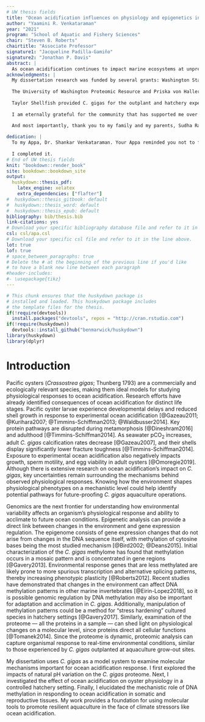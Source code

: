 ```yaml
---
# UW thesis fields
title: "Ocean acidification influences on physiology and epigenetics in the Pacific oyster (*Crassostrea gigas*)"
author: "Yaamini R. Venkataraman"
year: "2021"
program: "School of Aquatic and Fishery Sciences"
chair: "Steven B. Roberts"
chairtitle: "Associate Professor"
signature1: "Jacqueline Padilla-Gamiño"
signature2: "Jonathan P. Davis"
abstract: |
  As ocean acidification continues to impact marine ecosystems at unprecedented rates, phenotypic plasticity may allow organisms to withstand more stressful conditions. Genomic methods can elucidate molecular mechanisms that contribute to phenotypic plasticity, allowing for a deeper understanding of how physiological processes will be impacted by low pH. My dissertation examines the effects of ocean acidification on the Pacific oyster (*Crassostrea gigas*) stress response and reproduction; elucidate how exposure history impacts phenotype; and explore the role of functional role DNA methylation in somatic and reproductive tissue. I investigated the effect of regional environmental variation on the molecular physiology of *C. gigas* outplanted at five different estuarine sites (four in Puget Sound, one in Willapa Bay) in Washington, USA using gel-free proteomic methods. While there was no difference in survival, or any protein abundances due to pH differences between sites, *C. gigas* outplanted at the site with the highest temperature had significantly higher abundances of antioxidant enzymes and molecular chaperones, elucidating the molecular underpinnings of thermotolerance. In a hatchery setting, I explored the impact of ocean acidification on reproductive maturity and output. A seven week low pH exposure did not affect sex ratio or maturation stage; however, it did significantly affect survival of larvae. Even though adult oysters spent four months in ambient pH conditions between low pH exposure and strip spawning, larvae from females that experienced low pH conditions had significantly higher mortality. Finally, I conducted the first investigations examining the effect of ocean acidification in *C. gigas* methylomes. To investigate the role of environmentally-responsive methylation in reproductive tissue, I analyzed gonad methylomes of female *C. gigas* exposed to low pH. A total of 1,599 differentially methylated loci (DML) were found in gene bodies. The genic DML were associated with cilium movement, development, and cytoskeletal processes, implying a need to regulate cellular growth in the gonad in response to low pH. I then explored the influence of low pH on the somatic tissue methylome using diploid and triploid oyster ctenidia. Differences in ploidy status yielded 154 DML. These ploidy-DML were associated with cell-cell adhesion and dephosphorlylation processes, which are not commonly associated with methylome changes in organisms that undergo natural polyploidization. The 178 pH-DML were associated with processes commonly observed in oysters exposed to ocean acidification, including apoptosis, protein ubiquitination, zinc ion binding, and cytoskeletal processes. In both reproductive and somatic tissue, the enrichment of DML in genes with multiple transcripts could indicate a role for methylation to regulate gene expression via alternative splicing. Investigating the molecular underpinnings of responses to ocean acidification in *C. gigas* will provide a thorough understanding of this global aquaculture product’s ability to withstand future ocean conditions.
acknowledgments: |
  My dissertation research was funded by several grants: Washington State Department of Natural Resources Interagency Agreement 16-241, Washington Sea Grant (Award: NA14OAR4170078; Project R/SFA-8), National Science Foundation Grant 1634167; and the University of Washington Hall Conservation Genetics Research Fund. I personally was funded by the School of Aquatic and Fishery Sciences Departmental Fellowship, National Science Foundation Graduate Research Fellowship Program, and several Teaching Assistantship positions.
  
  The University of Washington Proteomic Resource and Priska von Haller assisted with mass spectrometry. Jarrett Egertson (Department of Genome Sciences) helped design the DIA acquisition. Austin Keller (Department of Genome Sciences) adapted MSConvert to correctly demultiplex and convert DIA data files. Sean Bennet (School of Aquatic and Fishery Sciences), and Han-Yin Yang and Brian Searle (Department of Genome Sciences) assisted with running Pecan. Computational methylation analysis was facilitated through the use of advanced computational, storage, and networking infrastructure provided by the Hyak supercomputer system at the University of Washington.
  
  Taylor Shellfish provided C. gigas for the outplant and hatchery experiments in Washington. Dr. Frederick Goetz (NOAA Manchester), and the Puget Sound Restoration Fund (Betsy Peabody, Ryan Crim, Stuart Ryan, Jade Austin, Dana Eckert) provided facilities for adult oyster rearing and pH experiment. Grace Crandall (University of Washington School of Aquatic and Fishery Sciences) assisted with histology imaging and maturation stage identification. Dr. Jonathan Davis (Baywater Shellfish) also provided facilities for spawning and larval rearing. Molly Jackson (Taylor Shellfish) provided information regarding hatchery procedures for reproductive conditioning and spawning. Rhonda Elliot (Taylor Shellfish), Kelsey Donahue and Ashley Lockhart (Baywater Shellfish), Grace Crandall and Kaitlyn Mitchell (University of Washington School of Aquatic and Fishery Sciences) assisted with spawning and larval rearing. Sam White (University of Washington School of Aquatic and Fishery Sciences) developed the titrator methods and analyzed water chemistry samples. The Molluscan Broodstock Program provided oysters for experiments conducted by the Haws Lab in Hawai’i.
  
  I am eternally grateful for the community that has supported me over the past five years. I cannot thank my adviser, Dr. Steven B. Roberts, enough for his mentorship. He gave me room to grow and think for myself as a scientist, while constantly supporting my goals and advocating for my best interests. He fostered a welcoming, community-oriented lab environment that I will deeply miss. My other committee members — Drs. Jacqueline Padilla-Gamiño, Jonathan P. Davis, Julian D. Olden, and Lauren Buckley — challenged me to think about my work broadly and were always enthusiastic about my work in a way that refreshed my own interests. Although they were not officially part of my committee, Drs. Hollie M. Putnam at the University of Rhode Island and Kathleen E. Lotterhos at Northeastern University taught me so much in our collaborations, and showed me how new faculty members could pursue engaging research while also advocating for better academic environments. A big thank you to all past and present members of the Roberts Lab for helping me every time my code didn’t run, teaching me proper pipetting technique, and bringing levity and joy to what can feel like a slog-fest. The SAFS graduate student community has been integral to my time in Seattle; it was a joy to learn, protest, and laugh with you all.
  
  And most importantly, thank you to my family and my parents, Sudha Rajagopalan and Dr. Shankar Venkataraman. I would be nothing without you. Thank you, and I love you.

dedication: |
  To my Appa, Dr. Shankar Venkataraman. Your Appa reminded you not to forget to complete your Ph.D, so that you could do the same for me. 
  
  I completed it.
# End of UW thesis fields
knit: "bookdown::render_book"
site: bookdown::bookdown_site
output: 
  huskydown::thesis_pdf: 
    latex_engine: xelatex
    extra_dependencies: ["flafter"]
#  huskydown::thesis_gitbook: default
#  huskydown::thesis_word: default
#  huskydown::thesis_epub: default
bibliography: bib/thesis.bib
link-citations: yes
# Download your specific bibliography database file and refer to it in the line above.
csl: csl/apa.csl
# Download your specific csl file and refer to it in the line above.
lot: true
lof: true
# space_between_paragraphs: true
# Delete the # at the beginning of the previous line if you'd like
# to have a blank new line between each paragraph
#header-includes:
#- \usepackage{tikz}
---
```


<!--
Above is the YAML (YAML Ain't Markup Language) header that includes a lot of metadata used to produce the document.  Be careful with spacing in this header!

If you'd like to include a comment that won't be produced in your resulting file enclose it in a block like this.
-->

<!--
If you receive a duplicate label error after knitting, make sure to delete the index.Rmd file and then knit again.
-->

```r
# This chunk ensures that the huskydown package is
# installed and loaded. This huskydown package includes
# the template files for the thesis.
if(!require(devtools))
  install.packages("devtools", repos = "http://cran.rstudio.com")
if(!require(huskydown))
  devtools::install_github("benmarwick/huskydown")
library(huskydown)
library(dplyr)
```

<!-- The {.unnumbered} option here means that the introduction will be "Chapter 0." You can also use {-} for no numbers on chapters. -->

# Introduction {.unnumbered}

Pacific oysters (*Crassostrea gigas*; Thunberg 1793) are a commercially and ecologically relevant species, making them ideal models for studying physiological responses to ocean acidification. Research efforts have already identified consequences of ocean acidification for distinct life stages. Pacific oyster larvae experience developmental delays and reduced shell growth in response to experimental ocean acidification [@Gazeau2011; @Kurihara2007; @Timmins-Schiffman2013; @Waldbusser2014]. Key protein pathways are disrupted during metamorphosis [@Dineshram2016] and adulthood [@Timmins-Schiffman2014]. As seawater pCO~2~ increases, adult *C. gigas* calcification rates decrease [@Gazeau2007], and their shells display significantly lower fracture toughness [@Timmins-Schiffman2014]. Exposure to experimental ocean acidification also negatively impacts growth, sperm motility, and egg viability in adult oysters [@Omoregie2019]. Although there is extensive research on ocean acidification’s impact on *C. gigas*, key uncertainties remain surrounding the mechanisms behind observed physiological responses. Knowing how the environment shapes physiological phenotypes on a mechanistic level could help identify potential pathways for future-proofing *C. gigas* aquaculture operations.

Genomics are the next frontier for understanding how environmental variability affects an organism’s physiological response and ability to acclimate to future ocean conditions. Epigenetic analysis can provide a direct link between changes in the environment and gene expression regulation. The epigenome consists of gene expression changes that do not arise from changes in the DNA sequence itself, with methylation of cytosine bases being the most studied mechanism [@Bird2002; @Deans2015]. Initial characterization of the *C. gigas* methylome has found that methylation occurs in a mosaic pattern and is concentrated in gene regions [@Gavery2013]. Environmental response genes that are less methylated are likely prone to more spurious transcription and alternative splicing patterns, thereby increasing phenotypic plasticity [@Roberts2012]. Recent studies have demonstrated that changes in the environment can affect DNA methylation patterns in other marine invertebrates [@Eirin-Lopez2018], so it is possible genomic regulation by DNA methylation may also be important for adaptation and acclimation in *C. gigas*. Additionally, manipulation of methylation patterns could be a method for “stress hardening” cultured species in hatchery settings [@Gavery2017]. Similarly, examination of the proteome — all the proteins in a sample — can shed light on physiological changes on a molecular level, since proteins direct all cellular functions [@Tomanek2014]. Since the proteome is dynamic, proteomic analysis can capture organismal response to real-time environmental conditions, similar to those experienced by *C. gigas* outplanted at aquaculture grow-out sites.

My dissertation uses *C. gigas* as a model system to examine molecular mechanisms important for ocean acidification response. I first explored the impacts of natural pH variation on the *C. gigas* proteome. Next, I investigated the effect of ocean acidification on oyster physiology in a controlled hatchery setting. Finally, I elucidated the mechanistic role of DNA methylation in responding to ocean acidification in somatic and reproductive tissues. My work provides a foundation for using molecular tools to promote resilient aquaculture in the face of climate stressors like ocean acidification.
